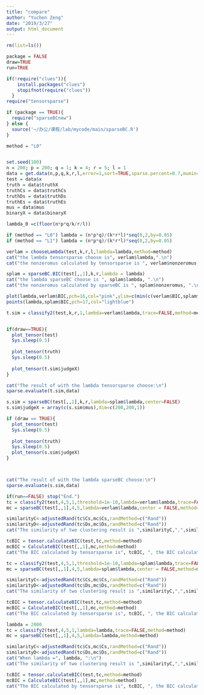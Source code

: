 ```yaml
---
title: "compare"
author: "Yuchen Zeng"
date: "2019/3/27"
output: html_document
---
```


```r
rm(list=ls())

package = FALSE
draw=TRUE
run=TRUE

if(!require("clues")){
    install.packages("clues")
    stopifnot(require("clues"))
  }
require("tensorsparse")

if (package == TRUE){
  require("sparseBCnew")
} else {
  source('~/办公/课程/lab/mycode/main/sparseBC.R')
}

```


```r

method = "L0"


set.seed(100)
n = 200; p = 200; q = 1; k = 4; r = 5; l = 1
data = get.data(n,p,q,k,r,l,error=1,sort=TRUE,sparse.percent=0.7,mumin=-4,mumax=4)
test = data$x
truth = data$truthX
truthCs = data$truthCs
truthDs = data$truthDs
truthEs = data$truthEs
mus = data$mus
binaryX = data$binaryX

lambda_0 =c(floor(n*p*q/k/r/l))

if (method == "L0") lambda = (n*p*q)/(k*r*l)*seq(0,2,by=0.05)
if (method == "L1") lambda = (n*p*q)/(k*r*l)*seq(0,2,by=0.05)
```


```r
verlam = chooseLambda(test,k,r,l,lambda=lambda,method=method)
cat("the lambda tensorsparse choose is", verlam$lambda,".\n")
cat("the nonzeromus calculated by tensorsparse is ", verlam$nonzeromus, ".\n")
```

```r
splam = sparseBC.BIC(test[,,1],k,r,lambda = lambda)
cat("the lambda sparseBC choose is ", splam$lambda, ".\n")
cat("the nonzeromus calculated by sparseBC is ", splam$nonzeromus, ".\n")
```
```r
plot(lambda,verlam$BIC,pch=16,col="pink",ylim=c(min(c(verlam$BIC,splam$BIC)),max(c(verlam$BIC,splam$BIC))))
points(lambda,splam$BIC,pch=17,col="lightblue")
```

```r
t.sim = classify2(test,k,r,1,lambda=verlam$lambda,trace=FALSE,method=method,center=FALSE)


if(draw==TRUE){
  plot_tensor(test)
  Sys.sleep(0.5)
  
  plot_tensor(truth)
  Sys.sleep(0.5)
  
  plot_tensor(t.sim$judgeX)
}

cat("The result of with the lambda tensorsparse choose:\n")
sparse.evaluate(t.sim,data)
```

```r
s.sim = sparseBC(test[,,1],k,r,lambda=splam$lambda,center=FALSE)
s.sim$judgeX = array(c(s.sim$mus),dim=c(200,200,1))

if (draw == TRUE){
  plot_tensor(test)
  Sys.sleep(0.5)
  
  plot_tensor(truth)
  Sys.sleep(0.5)
  plot_tensor(s.sim$judgeX)
}



cat("The result of with the lambda sparseBC choose:\n")
sparse.evaluate(s.sim,data)
```

```r
if(run==FALSE) stop("End.")
tc = classify2(test,4,5,1,threshold=1e-10,lambda=verlam$lambda,trace=FALSE,method=method)
mc = sparseBC(test[,,1],4,5,lambda=verlam$lambda,center = FALSE,method=method)

similarityC<-adjustedRand(tc$Cs,mc$Cs,randMethod=c("Rand"))
similarityD<-adjustedRand(tc$Ds,mc$Ds,randMethod=c("Rand"))
cat("The similarity of two clustering result is ",similarityC,",",similarityD,".\n")

tcBIC = tensor.calculateBIC(test,tc,method=method)
mcBIC = CalculateBIC(test[,,1],mc,method=method)
cat("The BIC calculated by tensorsparse is", tcBIC, ", the BIC calculated by sparseBC is", mcBIC, ".\n")
```


```r
tc = classify2(test,4,5,1,threshold=1e-10,lambda=splam$lambda,trace=FALSE,method=method)
mc = sparseBC(test[,,1],4,5,lambda=splam$lambda,center = FALSE,method=method)

similarityC<-adjustedRand(tc$Cs,mc$Cs,randMethod=c("Rand"))
similarityD<-adjustedRand(tc$Ds,mc$Ds,randMethod=c("Rand"))
cat("The similarity of two clustering result is ",similarityC,",",similarityD,".\n")

tcBIC = tensor.calculateBIC(test,tc,method=method)
mcBIC = CalculateBIC(test[,,1],mc,method=method)
cat("The BIC calculated by tensorsparse is", tcBIC, ", the BIC calculated by sparseBC is", mcBIC, ".\n")
```


```r
lambda = 2000
tc = classify2(test,4,5,1,lambda=lambda,trace=FALSE,method=method)
mc = sparseBC(test[,,1],4,5,lambda=lambda,method=method)

similarityC<-adjustedRand(tc$Cs,mc$Cs,randMethod=c("Rand"))
similarityD<-adjustedRand(tc$Ds,mc$Ds,randMethod=c("Rand"))
cat("When lambda =", lambda, ":\n")
cat("The similarity of two clustering result is ",similarityC,",",similarityD,".\n")

tcBIC = tensor.calculateBIC(test,tc,method=method)
mcBIC = CalculateBIC(test[,,1],mc,method=method)
cat("The BIC calculated by tensorsparse is", tcBIC, ", the BIC calculated by sparseBC is", mcBIC, ".\n")
```











